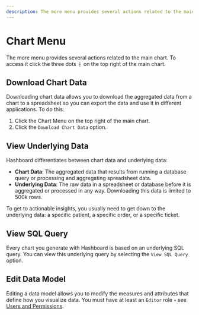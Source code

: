 ```yaml
---
description: The more menu provides several actions related to the main chart. To access it click the three dots
---
```


# Chart Menu

The more menu provides several actions related to the main chart. To access it click the three dots **`⋮`** on the top right of the main chart.

## Download Chart Data

Downloading chart data allows you to download the aggregated data from a chart to a spreadsheet so you can export the data and use it in different applications. To do this:

1. Click the Chart Menu on the top right of the main chart.
2. Click the `Download Chart Data` option.

## View Underlying Data

Hashboard differentiates between chart data and underlying data:

- **Chart Data**: The aggregated data that results from running a database query or processing and aggregating spreadsheet data.
- **Underlying Data**: The raw data in a spreadsheet or database before it is aggregated or processed in any way. Downloading this data is limited to 500k rows.

To get to actionable insights, you usually need to get down to the underlying data: a specific patient, a specific order, or a specific ticket.

## View SQL Query

Every chart you generate with Hashboard is based on an underlying SQL query. You can view this underlying query by selecting the `View SQL Query` option.

## Edit Data Model

Editing a data model allows you to modify the measures and attributes that define how you visualize data. You must have at least an `Editor` role - see [Users and Permissions](/docs/project-management/users-and-permissions).
